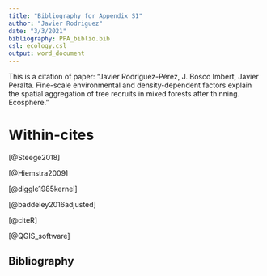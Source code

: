```yaml
---
title: "Bibliography for Appendix S1"
author: "Javier Rodriguez"
date: "3/3/2021"
bibliography: PPA_biblio.bib
csl: ecology.csl
output: word_document
---
```


This is a citation of paper:
"Javier Rodríguez-Pérez, J. Bosco Imbert, Javier Peralta. Fine-scale environmental and density-dependent factors explain the spatial aggregation of tree recruits in mixed forests after thinning. Ecosphere."


# Within-cites

[@Steege2018]

[@Hiemstra2009]

[@diggle1985kernel]

[@baddeley2016adjusted]

[@citeR]

[@QGIS_software]

## Bibliography